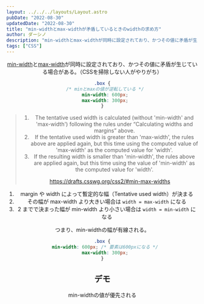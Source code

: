 ```yaml
---
layout: ../../../layouts/Layout.astro
pubDate: "2022-08-30"
updatedDate: "2022-08-30"
title: "min-widthとmax-widthが矛盾しているときのwidthの求め方"
author: ダーシノ
description: "min-widthとmax-widthが同時に設定されており、かつその値に矛盾が生じている場合がある。（CSSを掃除しない人がやりがち）"
tags: ["CSS"]
---
```



<Header {...frontmatter} />

[min-width](https://developer.mozilla.org/en-US/docs/Web/CSS/min-width)と[max-width](https://developer.mozilla.org/en-US/docs/Web/CSS/max-width)が同時に設定されており、かつその値に矛盾が生じている場合がある。（CSSを掃除しない人がやりがち）

```css
.box {
  /* minとmaxの値が逆転している */
  min-width: 600px;
  max-width: 300px;
}
```

> 1. The tentative used width is calculated (without 'min-width' and 'max-width') following the rules under “Calculating widths and margins” above.
> 2. If the tentative used width is greater than 'max-width', the rules above are applied again, but this time using the computed value of 'max-width' as the computed value for 'width'.
> 3. If the resulting width is smaller than 'min-width', the rules above are applied again, but this time using the value of 'min-width' as the computed value for 'width'.
>
> https://drafts.csswg.org/css2/#min-max-widths

1. margin や width によって暫定的な幅（Tentative used width）が決まる
2. その幅が max-width より大きい場合は `width = max-width` になる
3. 2 までで決まった幅が min-width より小さい場合は `width = min-width` になる

つまり、min-widthの幅が有線される。

```css
.box {
  min-width: 600px; /* 要素は600pxになる */
  max-width: 300px;
}
```

## デモ

<section id="demo">
  <div class="box">
    <p>min-widthの値が優先される</p>
  </div>
</section>

<style>{`
.box {
  border: 4px solid;
  min-width: 100%;
  max-width: 50%;
}
`}
</style>
